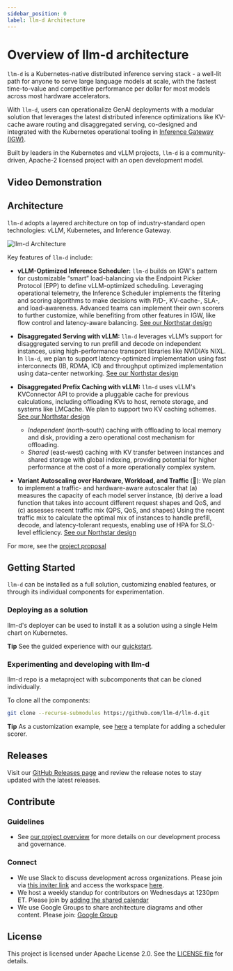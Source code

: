 ---
sidebar_position: 0
label: llm-d Architecture
---
# Overview of llm-d architecture
`llm-d` is a Kubernetes-native distributed inference serving stack - a well-lit path for anyone to serve large language models at scale, with the fastest time-to-value and competitive performance per dollar for most models across most hardware accelerators.

With `llm-d`, users can operationalize GenAI deployments with a modular solution that leverages the latest distributed inference optimizations like KV-cache aware routing and disaggregated serving, co-designed and integrated with the Kubernetes operational tooling in [Inference Gateway (IGW)](https://github.com/kubernetes-sigs/gateway-api-inference-extension).

Built by leaders in the Kubernetes and vLLM projects, `llm-d` is a community-driven, Apache-2 licensed project with an open development model.

##  Video Demonstration


<VideoEmbed videoId="32MqYC3OydE" />

##  Architecture

`llm-d` adopts a layered architecture on top of industry-standard open technologies: vLLM, Kubernetes, and Inference Gateway.


![llm-d Architecture](../assets/images/llm-d-arch-simplified.svg)


Key features of `llm-d` include:

- **vLLM-Optimized Inference Scheduler:** `llm-d` builds on IGW's pattern for customizable “smart” load-balancing via the Endpoint Picker Protocol (EPP) to define vLLM-optimized scheduling. Leveraging operational telemetry, the Inference Scheduler implements the filtering and scoring algorithms to make decisions with P/D-, KV-cache-, SLA-, and load-awareness. Advanced teams can implement their own scorers to further customize, while benefiting from other features in IGW, like flow control and latency-aware balancing. [See our Northstar design](https://docs.google.com/document/d/1kE1LY8OVjiOgKVD9-9Po96HODbTIbgHp4qgvw06BCOc/edit?tab=t.0#heading=h.4rgkvvo5gnle)

- **Disaggregated Serving with vLLM:** `llm-d` leverages vLLM’s support for disaggregated serving to run prefill and decode on independent instances, using high-performance transport libraries like NVIDIA’s NIXL. In `llm-d`, we plan to support latency-optimized implementation using fast interconnects (IB, RDMA, ICI) and throughput optimized implementation using data-center networking. [See our Northstar design](https://docs.google.com/document/d/1FNN5snmipaTxEA1FGEeSH7Z_kEqskouKD1XYhVyTHr8/edit?tab=t.0)

- **Disaggregated Prefix Caching with vLLM:** `llm-d` uses vLLM's KVConnector API to provide a pluggable cache for previous calculations, including offloading KVs to host, remote storage, and systems like LMCache. We plan to support two KV caching schemes. [See our Northstar design](https://docs.google.com/document/d/1d-jKVHpTJ_tkvy6Pfbl3q2FM59NpfnqPAh__Uz_bEZ8/edit?tab=t.0)
    - *Independent* (north-south) caching with offloading to local memory and disk, providing a zero operational cost mechanism for offloading.
    - *Shared* (east-west) caching with KV transfer between instances and shared storage with global indexing, providing potential for higher performance at the cost of a more operationally complex system.

- **Variant Autoscaling over Hardware, Workload, and Traffic** (🚧): We plan to implement a traffic- and hardware-aware autoscaler that (a) measures the capacity of each model server instance, (b) derive a load function that takes into account different request shapes and QoS, and (c) assesses recent traffic mix (QPS, QoS, and shapes)
Using the recent traffic mix to calculate the optimal mix of instances to handle prefill, decode, and latency-tolerant requests, enabling use of HPA for SLO-level efficiency. [See our Northstar design](https://docs.google.com/document/d/1inTneLEZTv3rDEBB9KLOB9K6oMq8c3jkogARJqdt_58/edit?tab=t.0)

For more, see the [project proposal](https://github.com/llm-d/llm-d/blob/dev/docs/proposals/llm-d.md)

## Getting Started

`llm-d` can be installed as a full solution, customizing enabled features, or through its individual components for experimentation.

### Deploying as a solution

llm-d's deployer can be used to install it as a solution using a single Helm chart on Kubernetes.

**Tip**
See the guided experience with our [quickstart](https://github.com/llm-d/llm-d-deployer/blob/main/quickstart/README.md).

### Experimenting and developing with llm-d

llm-d repo is a metaproject with subcomponents that can be cloned individually.

To clone all the components:

```bash
git clone --recurse-submodules https://github.com/llm-d/llm-d.git
```

**Tip**
As a customization example, see [here](https://github.com/llm-d/llm-d/tree/dev) a template for adding a scheduler scorer.

## Releases

Visit our [GitHub Releases page](https://github.com/llm-d/llm-d-deployer/releases) and review the release notes to stay updated with the latest releases.


## Contribute

### Guidelines
- See [our project overview](https://github.com/llm-d/llm-d/blob/dev/PROJECT.md) for more details on our development process and governance.

### Connect
- We use Slack to discuss development across organizations. Please join via [this inviter link](https://inviter.co/llm-d-slack) and access the workspace [here](https://llm-d.slack.com).
- We host a weekly standup for contributors on Wednesdays at 1230pm ET. Please join by [adding the shared calendar](https://calendar.google.com/calendar/u/0?cid=NzA4ZWNlZDY0NDBjYjBkYzA3NjdlZTNhZTk2NWQ2ZTc1Y2U5NTZlMzA5MzhmYTAyZmQ3ZmU1MDJjMDBhNTRiNEBncm91cC5jYWxlbmRhci5nb29nbGUuY29t)
- We use Google Groups to share architecture diagrams and other content. Please join: [Google Group](https://groups.google.com/g/llm-d-contributors)

## License

This project is licensed under Apache License 2.0. See the [LICENSE file](@site/docs/assets/files/LICENSE) for details.
